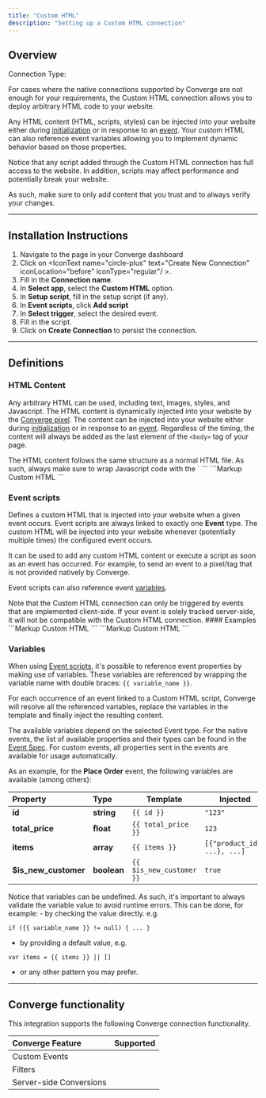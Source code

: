 ```yaml
---
title: "Custom HTML"
description: "Setting up a Custom HTML connection"
---
```


## Overview

Connection Type: <IconText text="Client-side" name="browser" iconType="duotone" iconLocation="after"/>  

For cases where the native connections supported by Converge are not enough for your requirements, the Custom HTML connection allows you to deploy arbitrary HTML code to your website.

Any HTML content (HTML, scripts, styles) can be injected into your website either during [initialization](#setup-script) or in response to an [event](#event-scripts). Your custom HTML can also reference event variables allowing you to implement dynamic behavior based on those properties.

<Warning>
Notice that any script added through the Custom HTML connection has full access to the website. In addition, scripts may affect performance and potentially break your website.

As such, make sure to only add content that you trust and to always verify your changes.
</Warning>

---

## Installation Instructions

1. Navigate to the <OutboundLink linkText="Connections" linkTarget="https://app.runconverge.com/-/connections"/> page in your Converge dashboard
2. Click on <IconText name="circle-plus" text="Create New Connection" iconLocation="before" iconType="regular"/ >.
3. Fill in the **Connection name**.
4. In **Select app**, select the **Custom HTML** option.
5. In **Setup script**, fill in the setup script (if any).
6. In **Event scripts**, click **Add script**
7. In **Select trigger**, select the desired event.
8. Fill in the script.
9. Click on **Create Connection** to persist the connection.

---

## Definitions

### HTML Content

Any arbitrary HTML can be used, including text, images, styles, and Javascript. The HTML content is dynamically injected into your website by the [Converge pixel](/sources/website-integrations/converge-pixel). The content can be injected into your website either during [initialization](#setup-script) or in response to an [event](#event-scripts). Regardless of the timing, the content will always be added as the last element of the `<body>` tag of your page.

<Info>
The HTML content follows the same structure as a normal HTML file. As such, always make sure to wrap Javascript code with the `<script>` tag. Otherwise, the content will be rendered as normal text content rather than executed.
</Info>

### Setup script

Defines a custom HTML that is injected into your website upon initialization. As soon as the [Converge pixel](/sources/website-integrations/converge-pixel) is initialized, this content will be injected into your website.

It can be used to add any custom HTML content or execute a script that doesn't depend on any action from the user. For example, to install a pixel/snippet that is not provided natively by Converge or to make any necessary preparation for the handling of events by an [Event script](#event-scripts).

#### Examples

<Accordion icon="clipboard" title="Install PostHog">
```Markup Custom HTML
<script>
    !function(t,e){var o,n,p,r;e.__SV||(window.posthog=e,e._i=[],e.init=function(i,s,a){function g(t,e){var o=e.split(".");2==o.length&&(t=t[o[0]],e=o[1]),t[e]=function(){t.push([e].concat(Array.prototype.slice.call(arguments,0)))}}(p=t.createElement("script")).type="text/javascript",p.async=!0,p.src=s.api_host+"/static/array.js",(r=t.getElementsByTagName("script")[0]).parentNode.insertBefore(p,r);var u=e;for(void 0!==a?u=e[a]=[]:a="posthog",u.people=u.people||[],u.toString=function(t){var e="posthog";return"posthog"!==a&&(e+="."+a),t||(e+=" (stub)"),e},u.people.toString=function(){return u.toString(1)+".people (stub)"},o="capture identify alias people.set people.set_once set_config register register_once unregister opt_out_capturing has_opted_out_capturing opt_in_capturing reset isFeatureEnabled onFeatureFlags getFeatureFlag getFeatureFlagPayload reloadFeatureFlags group updateEarlyAccessFeatureEnrollment getEarlyAccessFeatures getActiveMatchingSurveys getSurveys onSessionId".split(" "),n=0;n<o.length;n++)g(u,o[n]);e._i.push([i,s,a])},e.__SV=1)}(document,window.posthog||[]);
    posthog.init('<ph_project_api_key>', {api_host: "<ph_instance_address>"})
</script>
```
</Accordion>

<Accordion icon="clipboard" title="Install Hotjar">
```Markup Custom HTML
<script>
    (function(h,o,t,j,a,r){
        h.hj=h.hj||function(){(h.hj.q=h.hj.q||[]).push(arguments)};
        h._hjSettings={hjid:<hjid>,hjsv:<hjsv>};
        a=o.getElementsByTagName('head')[0];
        r=o.createElement('script');r.async=1;
        r.src=t+h._hjSettings.hjid+j+h._hjSettings.hjsv;
        a.appendChild(r);
    })(window,document,'https://static.hotjar.com/c/hotjar-','.js?sv=');
</script>
```
</Accordion>

### Event scripts

Defines a custom HTML that is injected into your website when a given event occurs. Event scripts are always linked to exactly one **Event** type. The custom HTML will be injected into your website whenever (potentially multiple times) the configured event occurs.

It can be used to add any custom HTML content or execute a script as soon as an event has occurred. For example, to send an event to a pixel/tag that is not provided natively by Converge.

Event scripts can also reference event [variables](#variables).

<Note> 
Note that the Custom HTML connection can only be triggered by events that are implemented client-side. If your event is solely tracked server-side, it will not be compatible with the Custom HTML connection. 
</Note>
#### Examples

<Accordion icon="clipboard" title="Viewed Product">
```Markup Custom HTML
<script>
console.log('Viewed Product', {
    product: {
        productId: {{ product_id }},
        productName: {{ name }},
        productPrice: {{ price }}
    },
})
</script>
```
</Accordion>

<Accordion icon="clipboard" title="Placed Order">
```Markup Custom HTML
<script>
var items = {{ items }} || []
console.log('Placed Order', {
    totalPrice: {{ total_price }},
    itemsCount: items.reduce((total, item) => total + item.quantity, 0),
    products: items.map(item => ({
        productId: item.product_id,
        productName: item.name,
        productPrice: item.price
    }))
})
</script>
```
</Accordion>

### Variables

When using [Event scripts](#event-scripts), it's possible to reference event properties by making use of variables. These variables are referenced by wrapping the variable name with double braces: `{{ variable_name }}`.

For each occurrence of an event linked to a Custom HTML script, Converge will resolve all the referenced variables, replace the variables in the template and finally inject the resulting content.

The available variables depend on the selected Event type. For the native events, the list of available properties and their types can be found in the [Event Spec](/sources/converge-spec). For custom events, all properties sent in the events are available for usage automatically.

As an example, for the **Place Order** event, the following variables are available (among others):

| Property             | Type        | Template                 | Injected                     |
| :------------------- | :---------- | ------------------------ | ---------------------------- |
| **id**               | **string**  | `{{ id }}`               | `"123"`                      |
| **total_price**      | **float**   | `{{ total_price }}`      | `123`                        |
| **items**            | **array**   | `{{ items }}`            | `[{"product_id": ...}, ...]` |
| **$is_new_customer** | **boolean** | `{{ $is_new_customer }}` | `true`                       |

<Note>
Notice that variables can be undefined. As such, it's important to always validate the variable value to avoid runtime errors. This can be done, for example:
- by checking the value directly. e.g.

```
if ({{ variable_name }} != null) { ... }
```

- by providing a default value, e.g.

```
var items = {{ items }} || []
```

- or any other pattern you may prefer.
</Note>

---

## Converge functionality

This integration supports the following Converge connection functionality.

| Converge Feature        |       Supported       |
| :---------------------- | :-------------------: |
| Custom Events           | <Icon name="xmark" /> |
| Filters                 | <Icon name="xmark" /> |
| Server-side Conversions | <Icon name="xmark" /> |